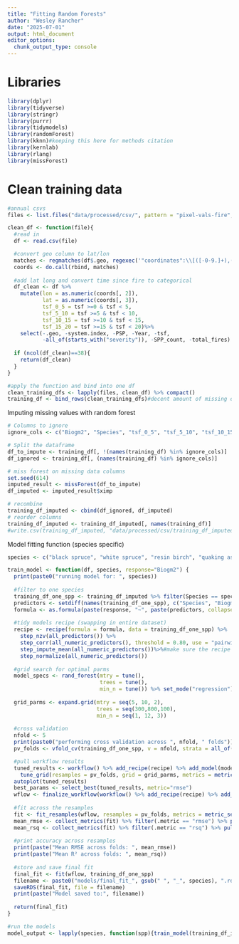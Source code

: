 ```yaml
---
title: "Fitting Random Forests"
author: "Wesley Rancher"
date: "2025-07-01"
output: html_document
editor_options: 
  chunk_output_type: console
---
```


# Libraries

```r
library(dplyr)
library(tidyverse)
library(stringr)
library(purrr)
library(tidymodels)
library(randomForest)
library(kknn)#keeping this here for methods citation
library(kernlab)
library(rlang)
library(missForest)
```

# Clean training data

```r
#annual csvs
files <- list.files("data/processed/csv/", pattern = "pixel-vals-fire", full.names = TRUE)

clean_df <- function(file){
  #read in
  df <- read.csv(file)

  #convert geo column to lat/lon
  matches <- regmatches(df$.geo, regexec('"coordinates":\\[([-0-9.]+),([-0-9.]+)\\]', df$.geo))
  coords <- do.call(rbind, matches)
  
  #add lat long and convert time since fire to categorical
  df_clean <- df %>% 
    mutate(lon = as.numeric(coords[, 2]),
           lat = as.numeric(coords[, 3]),
           tsf_0_5 = tsf >=0 & tsf < 5,
           tsf_5_10 = tsf >=5 & tsf < 10,
           tsf_10_15 = tsf >=10 & tsf < 15,
           tsf_15_20 = tsf >=15 & tsf < 20)%>%
    select(-.geo, -system.index, -PSP, -Year, -tsf, 
           -all_of(starts_with("severity")), -SPP_count, -total_fires)
  
  if (ncol(df_clean)==38){
    return(df_clean)
  }
}

#apply the function and bind into one df
clean_training_dfs <- lapply(files, clean_df) %>% compact()
training_df <- bind_rows(clean_training_dfs)#decent amount of missing data (guessing since the study area is more south)
```

Imputing missing values with random forest

```r
# Columns to ignore
ignore_cols <- c("Biogm2", "Species", "tsf_0_5", "tsf_5_10", "tsf_10_15", "tsf_15_20")

# Split the dataframe
df_to_impute <- training_df[, !(names(training_df) %in% ignore_cols)]
df_ignored <- training_df[, (names(training_df) %in% ignore_cols)]

# miss forest on missing data columns
set.seed(614)
imputed_result <- missForest(df_to_impute)
df_imputed <- imputed_result$ximp

# recombine
training_df_imputed <- cbind(df_ignored, df_imputed)
# reorder columns
training_df_imputed <- training_df_imputed[, names(training_df)]
#write.csv(training_df_imputed, "data/processed/csv/training_df_imputed.csv", row.names = FALSE)
```

Model fitting function (species specific)

```r
species <- c("black spruce", "white spruce", "resin birch", "quaking aspen")

train_model <- function(df, species, response="Biogm2") {
  print(paste0("running model for: ", species))
  
  #filter to one species
  training_df_one_spp <- training_df_imputed %>% filter(Species == species)
  predictors <- setdiff(names(training_df_one_spp), c("Species", "Biogm2"))#36 before screening
  formula <- as.formula(paste(response, "~", paste(predictors, collapse = "+")))
  
  #tidy models recipe (swapping in entire dataset)
  recipe <- recipe(formula = formula, data = training_df_one_spp) %>% 
    step_nzv(all_predictors()) %>%
    step_corr(all_numeric_predictors(), threshold = 0.80, use = "pairwise.complete.obs", method = "pearson") %>%
    step_impute_mean(all_numeric_predictors())%>%#make sure the recipe can handle NAs
    step_normalize(all_numeric_predictors())
    
  #grid search for optimal parms
  model_specs <- rand_forest(mtry = tune(), 
                             trees = tune(),
                             min_n = tune()) %>% set_mode("regression") %>% set_engine("randomForest", proximity = TRUE)
  
  grid_parms <- expand.grid(mtry = seq(5, 10, 2), 
                            trees = seq(300,800,100), 
                            min_n = seq(1, 12, 3))
  
  #cross validation
  nfold <- 5
  print(paste0("performing cross validation across ", nfold, " folds"))
  pv_folds <- vfold_cv(training_df_one_spp, v = nfold, strata = all_of(response))

  #pull workflow results
  tuned_results <- workflow() %>% add_recipe(recipe) %>% add_model(model_specs) %>% 
    tune_grid(resamples = pv_folds, grid = grid_parms, metrics = metric_set(rmse, rsq, mae))
  autoplot(tuned_results)
  best_params <- select_best(tuned_results, metric="rmse")
  wflow <- finalize_workflow(workflow() %>% add_recipe(recipe) %>% add_model(model_specs), best_params)
  
  #fit across the resamples
  fit <- fit_resamples(wflow, resamples = pv_folds, metrics = metric_set(rmse, rsq, mae))
  mean_rmse <- collect_metrics(fit) %>% filter(.metric == "rmse") %>% pull(mean)
  mean_rsq <- collect_metrics(fit) %>% filter(.metric == "rsq") %>% pull(mean)
  
  #print accuracy across resamples
  print(paste("Mean RMSE across folds: ", mean_rmse))
  print(paste("Mean R² across folds: ", mean_rsq))
  
  #store and save final fit
  final_fit <- fit(wflow, training_df_one_spp)
  filename <- paste0("models/final_fit_", gsub(" ", "_", species), ".rds")
  saveRDS(final_fit, file = filename)
  print(paste("Model saved to:", filename))
  
  return(final_fit)
}

#run the models
model_output <- lapply(species, function(spp){train_model(training_df_imputed,species=spp)})
```

